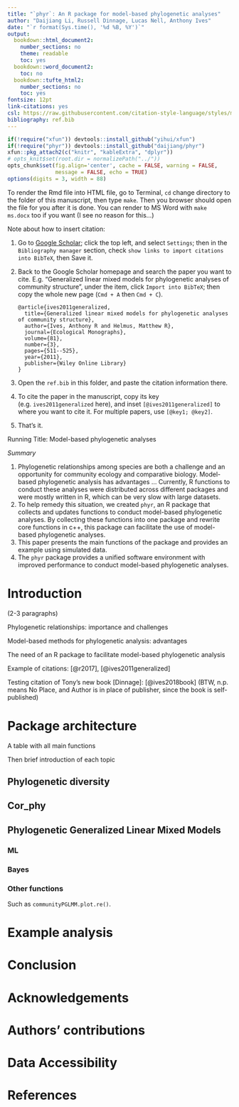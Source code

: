 ```yaml
---
title: "`phyr`: An R package for model-based phylogenetic analyses"
author: "Daijiang Li, Russell Dinnage, Lucas Nell, Anthony Ives"
date: "`r format(Sys.time(), '%d %B, %Y')`"
output:
  bookdown::html_document2:
    number_sections: no
    theme: readable
    toc: yes
  bookdown::word_document2: 
    toc: no
  bookdown::tufte_html2:
    number_sections: no
    toc: yes
fontsize: 12pt
link-citations: yes
csl: https://raw.githubusercontent.com/citation-style-language/styles/master/methods-in-ecology-and-evolution.csl
bibliography: ref.bib
---
```


```r
if(!require("xfun")) devtools::install_github("yihui/xfun")
if(!require("phyr")) devtools::install_github("daijiang/phyr")
xfun::pkg_attach2(c("knitr", "kableExtra", "dplyr"))
# opts_knit$set(root.dir = normalizePath("../"))
opts_chunk$set(fig.align='center', cache = FALSE, warning = FALSE, 
               message = FALSE, echo = TRUE)
options(digits = 3, width = 88)
```

To render the Rmd file into HTML file, go to Terminal, `cd` change directory to the folder of this manuscript, then type `make`. Then you browser should open the file for you after it is done. You can render to MS Word with `make ms.docx` too if you want (I see no reason for this...)

Note about how to insert citation:

1. Go to [Google Scholar](https://scholar.google.com); click the top left, and select `Settings`; then in the `Bibliography manager` section, check `show links to import citations into BibTeX`, then Save it.
2. Back to the Google Scholar homepage and search the paper you want to cite. E.g. "Generalized linear mixed models for phylogenetic analyses of community structure", under the item, click `Import into BibTeX`; then copy the whole new page (`Cmd + A` then `Cmd + C`).

    ```
    @article{ives2011generalized,
      title={Generalized linear mixed models for phylogenetic analyses of community structure},
      author={Ives, Anthony R and Helmus, Matthew R},
      journal={Ecological Monographs},
      volume={81},
      number={3},
      pages={511--525},
      year={2011},
      publisher={Wiley Online Library}
    }
    ```

3. Open the `ref.bib` in this folder, and paste the citation information there.
4. To cite the paper in the manuscript, copy its key (e.g. `ives2011generalized` here), and inset `[@ives2011generalized]` to where you want to cite it. For multiple papers, use `[@key1; @key2]`.
5. That's it.

Running Title: Model-based phylogenetic analyses

*Summary*

1. Phylogenetic relationships among species are both a challenge and an opportunity for community ecology and comparative biology. Model-based phylogenetic analysis has advantages ... Currently, R functions to conduct these analyses were distributed across different packages and were mostly written in R, which can be very slow with large datasets.
2. To help remedy this situation, we created `phyr`, an R package that collects and updates functions to conduct model-based phylogenetic analyses. By collecting these functions into one package and rewrite core functions in c++, this package can facilitate the use of model-based phylogenetic analyses.
3. This paper presents the main functions of the package and provides an example using simulated data.
4. The `phyr` package provides a unified software environment with improved performance to conduct model-based phylogenetic analyses.

# Introduction

(2-3 paragraphs)

Phylogenetic relationships: importance and challenges

Model-based methods for phylogenetic analysis: advantages

The need of an R package to facilitate model-based phylogenetic analysis

Example of citations: [@r2017], [@ives2011generalized]

Testing citation of Tony's new book [Dinnage]: [@ives2018book] (BTW, n.p. means No Place, and Author is in place of publisher, since the book is self-published)

# Package architecture

A table with all main functions

Then brief introduction of each topic

## Phylogenetic diversity

## Cor_phy

## Phylogenetic Generalized Linear Mixed Models

### ML

### Bayes

### Other functions 

Such as `communityPGLMM.plot.re()`.

# Example analysis

# Conclusion

# Acknowledgements

# Authors' contributions

# Data Accessibility

# References
